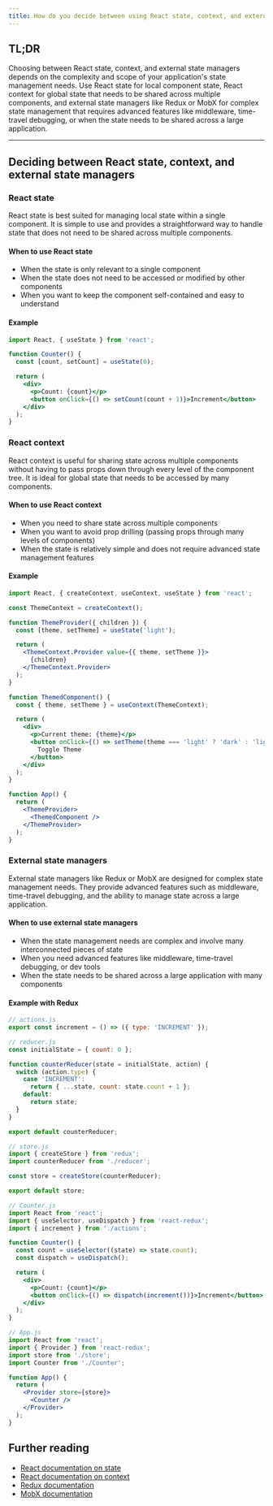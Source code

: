 ```yaml
---
title: How do you decide between using React state, context, and external state managers?
---
```


## TL;DR

Choosing between React state, context, and external state managers depends on the complexity and scope of your application's state management needs. Use React state for local component state, React context for global state that needs to be shared across multiple components, and external state managers like Redux or MobX for complex state management that requires advanced features like middleware, time-travel debugging, or when the state needs to be shared across a large application.

---

## Deciding between React state, context, and external state managers

### React state

React state is best suited for managing local state within a single component. It is simple to use and provides a straightforward way to handle state that does not need to be shared across multiple components.

#### When to use React state

- When the state is only relevant to a single component
- When the state does not need to be accessed or modified by other components
- When you want to keep the component self-contained and easy to understand

#### Example

```jsx
import React, { useState } from 'react';

function Counter() {
  const [count, setCount] = useState(0);

  return (
    <div>
      <p>Count: {count}</p>
      <button onClick={() => setCount(count + 1)}>Increment</button>
    </div>
  );
}
```

### React context

React context is useful for sharing state across multiple components without having to pass props down through every level of the component tree. It is ideal for global state that needs to be accessed by many components.

#### When to use React context

- When you need to share state across multiple components
- When you want to avoid prop drilling (passing props through many levels of components)
- When the state is relatively simple and does not require advanced state management features

#### Example

```jsx
import React, { createContext, useContext, useState } from 'react';

const ThemeContext = createContext();

function ThemeProvider({ children }) {
  const [theme, setTheme] = useState('light');

  return (
    <ThemeContext.Provider value={{ theme, setTheme }}>
      {children}
    </ThemeContext.Provider>
  );
}

function ThemedComponent() {
  const { theme, setTheme } = useContext(ThemeContext);

  return (
    <div>
      <p>Current theme: {theme}</p>
      <button onClick={() => setTheme(theme === 'light' ? 'dark' : 'light')}>
        Toggle Theme
      </button>
    </div>
  );
}

function App() {
  return (
    <ThemeProvider>
      <ThemedComponent />
    </ThemeProvider>
  );
}
```

### External state managers

External state managers like Redux or MobX are designed for complex state management needs. They provide advanced features such as middleware, time-travel debugging, and the ability to manage state across a large application.

#### When to use external state managers

- When the state management needs are complex and involve many interconnected pieces of state
- When you need advanced features like middleware, time-travel debugging, or dev tools
- When the state needs to be shared across a large application with many components

#### Example with Redux

```jsx
// actions.js
export const increment = () => ({ type: 'INCREMENT' });

// reducer.js
const initialState = { count: 0 };

function counterReducer(state = initialState, action) {
  switch (action.type) {
    case 'INCREMENT':
      return { ...state, count: state.count + 1 };
    default:
      return state;
  }
}

export default counterReducer;

// store.js
import { createStore } from 'redux';
import counterReducer from './reducer';

const store = createStore(counterReducer);

export default store;

// Counter.js
import React from 'react';
import { useSelector, useDispatch } from 'react-redux';
import { increment } from './actions';

function Counter() {
  const count = useSelector((state) => state.count);
  const dispatch = useDispatch();

  return (
    <div>
      <p>Count: {count}</p>
      <button onClick={() => dispatch(increment())}>Increment</button>
    </div>
  );
}

// App.js
import React from 'react';
import { Provider } from 'react-redux';
import store from './store';
import Counter from './Counter';

function App() {
  return (
    <Provider store={store}>
      <Counter />
    </Provider>
  );
}
```

## Further reading

- [React documentation on state](https://reactjs.org/docs/state-and-lifecycle.html)
- [React documentation on context](https://reactjs.org/docs/context.html)
- [Redux documentation](https://redux.js.org/)
- [MobX documentation](https://mobx.js.org/README.html)


